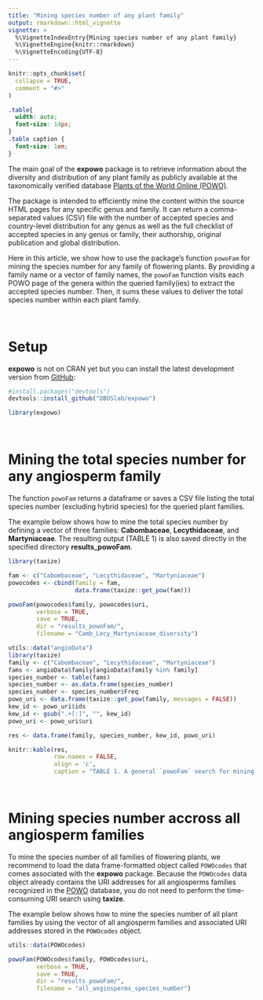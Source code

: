 ```yaml
---
title: "Mining species number of any plant family"
output: rmarkdown::html_vignette
vignette: >
  %\VignetteIndexEntry{Mining species number of any plant family}
  %\VignetteEngine{knitr::rmarkdown}
  %\VignetteEncoding{UTF-8}
---
```


```r
knitr::opts_chunk$set(
  collapse = TRUE,
  comment = "#>"
)
```

```css
.table{
  width: auto;
  font-size: 14px;
}
.table caption {
  font-size: 1em;
}
```

The main goal of the __expowo__ package is to retrieve information about the 
diversity and distribution of any plant family as publicly available at the 
taxonomically verified database 
[Plants of the World Online (POWO)](https://powo.science.kew.org).\

The package is intended to efficiently mine the content within the source HTML 
pages for any specific genus and family. It can return a comma-separated values 
(CSV) file with the number of accepted species and country-level distribution 
for any genus as well as the full checklist of accepted species in any genus or 
family, their authorship, original publication and global distribution.\

Here in this article, we show how to use the package's function `powoFam` 
for mining the species number for any family of flowering plants. By providing
a family name or a vector of family names, the `powoFam` function visits each 
POWO page of the genera within the queried family(ies) to extract the accepted 
species number. Then, it sums these values to deliver the total species number
within each plant family.\

\

# Setup

__expowo__ is not on CRAN yet but you can install the latest development version 
from [GitHub](https://github.com/):

``` r
#install.packages("devtools")
devtools::install_github("DBOSlab/expowo")
```
```r
library(expowo)
```

\

# Mining the total species number for any angiosperm family

The function `powoFam` returns a dataframe or saves a CSV file listing the total
species number (excluding hybrid species) for the queried plant families.\

The example below shows how to mine the total species number by defining a vector of three families: __Cabombaceae__, __Lecythidaceae__, and __Martyniaceae__. The resulting output (TABLE 1) is also saved directly in the specified directory __results_powoFam__.\

```r
library(taxize)

fam <- c("Cabombaceae", "Lecythidaceae", "Martyniaceae")
powocodes <- cbind(family = fam,
                   data.frame(taxize::get_pow(fam)))

powoFam(powocodes$family, powocodes$uri,
        verbose = TRUE,
        save = TRUE,
        dir = "results_powoFam/",
        filename = "Camb_Lecy_Martyniaceae_diversity")
```

```r
utils::data("angioData")
library(taxize)
family <- c("Cabombaceae", "Lecythidaceae", "Martyniaceae")
fams <- angioData$family[angioData$family %in% family]
species_number <- table(fams)
species_number <- as.data.frame(species_number)
species_number <- species_number$Freq
powo_uri <- data.frame(taxize::get_pow(family, messages = FALSE))
kew_id <- powo_uri$ids
kew_id <- gsub(".+[:]", "", kew_id)
powo_uri <- powo_uri$uri

res <- data.frame(family, species_number, kew_id, powo_uri)

knitr::kable(res,
             row.names = FALSE,
             align = 'c',
             caption = "TABLE 1. A general `powoFam` search for mining the total species number of three angiosperm families.")
```

\

# Mining species number accross all angiosperm families

To mine the species number of all families of flowering plants, we recommend to 
load the data frame-formatted object called `POWOcodes` that comes associated with the __expowo__ package. Because the `POWOcodes` data object already contains the URI addresses for all angiosperms families recognized in the [POWO](https://powo.science.kew.org) database, you do not need to perform the time-consuming URI search using __taxize__. \

The example below shows how to mine the species number of all plant families by 
using the vector of all angiosperm families and associated URI addresses stored 
in the `POWOcodes` object.\

```r
utils::data(POWOcodes)

powoFam(POWOcodes$family, POWOcodes$uri,
        verbose = TRUE,
        save = TRUE,
        dir = "results_powoFam/",
        filename = "all_angiosperms_species_number")
```
